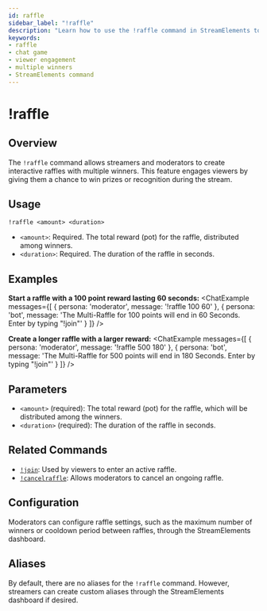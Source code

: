 ```yaml
---
id: raffle
sidebar_label: "!raffle"
description: "Learn how to use the !raffle command in StreamElements to create engaging viewer raffles with multiple winners."
keywords:
- raffle
- chat game
- viewer engagement
- multiple winners
- StreamElements command
---
```



# !raffle

## Overview

The `!raffle` command allows streamers and moderators to create interactive raffles with multiple winners. This feature engages viewers by giving them a chance to win prizes or recognition during the stream.

## Usage

```streamelements
!raffle <amount> <duration>
```
* `<amount>`: Required. The total reward (pot) for the raffle, distributed among winners.
* `<duration>`: Required. The duration of the raffle in seconds.

## Examples

**Start a raffle with a 100 point reward lasting 60 seconds:**
<ChatExample messages={[
  { persona: 'moderator', message: '!raffle 100 60' },
  { persona: 'bot', message: 'The Multi-Raffle for 100 points will end in 60 Seconds. Enter by typing "!join"' }
]} />

**Create a longer raffle with a larger reward:**
<ChatExample messages={[
  { persona: 'moderator', message: '!raffle 500 180' },
  { persona: 'bot', message: 'The Multi-Raffle for 500 points will end in 180 Seconds. Enter by typing "!join"' }
]} />


## Parameters

- `<amount>` (required): The total reward (pot) for the raffle, which will be distributed among the winners.
- `<duration>` (required): The duration of the raffle in seconds.

## Related Commands

- [`!join`](join.mdx): Used by viewers to enter an active raffle.
- [`!cancelraffle`](cancelraffle.mdx): Allows moderators to cancel an ongoing raffle.

## Configuration

Moderators can configure raffle settings, such as the maximum number of winners or cooldown period between raffles, through the StreamElements dashboard.

## Aliases

By default, there are no aliases for the `!raffle` command. However, streamers can create custom aliases through the StreamElements dashboard if desired.
